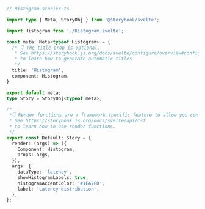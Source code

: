 ```ts
// Histogram.stories.ts

import type { Meta, StoryObj } from '@storybook/svelte';

import Histogram from './Histogram.svelte';

const meta: Meta<typeof Histogram> = {
  /* 👇 The title prop is optional.
   * See https://storybook.js.org/docs/svelte/configure/overview#configure-story-loading
   * to learn how to generate automatic titles
   */
  title: 'Histogram',
  component: Histogram,
}

export default meta;
type Story = StoryObj<typeof meta>;

/*
 *👇 Render functions are a framework specific feature to allow you control on how the component renders.
 * See https://storybook.js.org/docs/svelte/api/csf
 * to learn how to use render functions.
 */
export const Default: Story = {
  render: (args) => ({
    Component: Histogram,
    props: args,
  }),
  args: {
    dataType: 'latency',
    showHistogramLabels: true,
    histogramAccentColor: '#1EA7FD',
    label: 'Latency distribution',
  },
};
```
